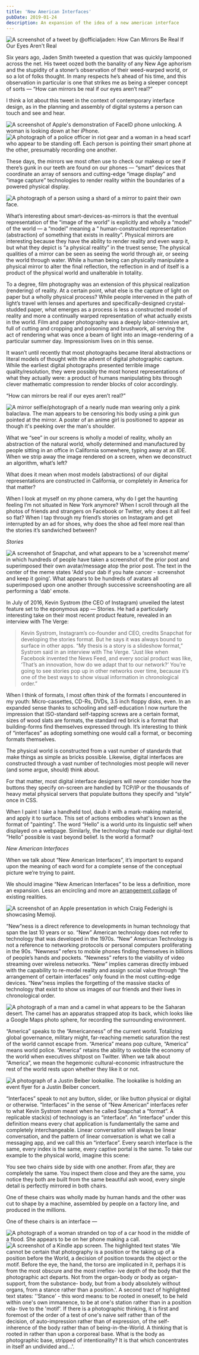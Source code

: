 ```yaml
---
title: 'New American Interfaces'
pubDate: 2019-01-24
description: An expansion of the idea of a new american interface
---
```


<Image src={Screenshot01} alt="A screenshot of a tweet by @officialjaden: How Can Mirrors Be Real If Our Eyes Aren't Real"/>

Six years ago, Jaden Smith tweeted a question that was quickly lampooned across the net. His tweet oozed both the banality of any New Age aphorism and the stupidity of a stoner’s observation of their weed-warped world, or so a lot of folks thought. In many respects he’s ahead of his time, and this observation in particular is one that strikes me as being a sleeper concept of sorts — “How can mirrors be real if our eyes aren’t real?”

I think a lot about this tweet in the context of contemporary interface design, as in the planning and assembly of digital systems a person can touch and see and hear.

<Image src={Screenshot02} alt="A screenshot of Apple's demonstration of FaceID phone unlocking. A woman is looking down at her iPhone."/>

<Image src={Screenshot03} alt="A photograph of a police officer in riot gear and a woman in a head scarf who appear to be standing off. Each person is pointing their smart phone at the other, presumably recording one another."/>

These days, the mirrors we most often use to check our makeup or see if there’s gunk in our teeth are found on our phones — “smart” devices that coordinate an array of sensors and cutting-edge “image display” and “image capture” technologies to render reality within the boundaries of a powered physical display.

<Image src={Screenshot04} alt="A photograph of a person using a shard of a mirror to paint their own face."/>

What’s interesting about smart-devices-as-mirrors is that the eventual representation of the “image of the world” is explicitly and wholly a “model” of the world — a “model” meaning a “ human-constructed representation (abstraction) of something that exists in reality”. Physical mirrors are interesting because they have the ability to render reality and even warp it, but what they depict is “a physical reality” in the truest sense; The physical qualities of a mirror can be seen as seeing the world through air, or seeing the world through water. While a human being can physically manipulate a physical mirror to alter the final reflection, the reflection in and of itself is a product of the physical world and unalterable in totality.

To a degree, film photography was an extension of this physical realization (rendering) of reality. At a certain point, what else is the capture of light on paper but a wholly physical process? While people intervened in the path of light’s travel with lenses and apertures and specifically-designed crystal-studded paper, what emerges as a process is less a constructed model of reality and more a continually warped representation of what actually exists in the world. Film and paper photography was a deeply labor-intensive art, full of cutting and cropping and poisoning and brushwork, all serving the act of rendering what was once a beam of light into an image-rendering of a particular summer day. Impressionism lives on in this sense.

It wasn’t until recently that most photographs became literal abstractions or literal models of thought with the advent of digital photographic capture. While the earliest digital photographs presented terrible image quality/resolution, they were possibly the most honest representations of what they actually were: a product of humans manipulating bits through clever mathematic compression to render blocks of color accordingly.

“How can mirrors be real if our eyes aren’t real?”

<Image src={Screenshot05} alt="A mirror selfie/photograph of a nearly nude man wearing only a pink balaclava. The man appears to be censoring his body using a pink gun pointed at the mirror. A poster of an anime girl is positioned to appear as though it's peeking over the man's shoulder."/>

What we “see” in our screens is wholly a model of reality, wholly an abstraction of the natural world, wholly determined and manufactured by people sitting in an office in California somewhere, typing away at an IDE. When we strip away the image rendered on a screen, when we deconstruct an algorithm, what’s left?

What does it mean when most models (abstractions) of our digital representations are constructed in California, or completely in America for that matter?

When I look at myself on my phone camera, why do I get the haunting feeling I’m not situated in New York anymore? When I scroll through all the photos of friends and strangers on Facebook or Twitter, why does it all feel so flat? When I tap through my friend’s stories on Instagram and get interrupted by an ad for shoes, why does the shoe ad feel more real than the stories it’s sandwiched between?


*Stories*

<Image src={Screenshot06} alt="A screenshot of Snapchat, and what appears to be a 'screenshot meme' in which hundreds of people have taken a screenshot of the prior post and superimposed their own avatar/message atop the prior post. The text in the center of the meme states 'Add your dab if you hate cancer - screenshot and keep it going'. What appears to be hundreds of avatars all superimposed upon one another through successive screenshooting are all performing a 'dab' emote."/>

In July of 2016, Kevin Systrom (the CEO of Instagram) unveiled the latest feature set to the eponymous app — Stories. He had a particularly interesting take on their most recent product feature, revealed in an interview with The Verge:

> Kevin Systrom, Instagram’s co-founder and CEO, credits Snapchat for developing the stories format. But he says it was always bound to surface in other apps. “My thesis is a story is a slideshow format,” Systrom said in an interview with The Verge. “Just like when Facebook invented the News Feed, and every social product was like, ‘That’s an innovation, how do we adapt that to our network?’ You’re going to see stories pop up in other networks over time, because it’s one of the best ways to show visual information in chronological order.”

When I think of formats, I most often think of the formats I encountered in my youth: Micro-cassettes, CD-Rs, DVDs, 3.5 inch floppy disks, even. In an expanded sense thanks to schooling and self-education I now nurture the impression that ISO-standard self-tapping screws are a certain format, sizes of wood slats are formats, the standard red brick is a format that building-forms find themselves expressed through. It’s interesting to think of “interfaces” as adopting something one would call a format, or becoming formats themselves.

The physical world is constructed from a vast number of standards that make things as simple as bricks possible. Likewise, digital interfaces are constructed through a vast number of technologies most people will never (and some argue, should) think about.

For that matter, most digital interface designers will never consider how the buttons they specify on-screen are handled by TCP/IP or the thousands of heavy metal physical servers that populate buttons they specify and “style” once in CSS.

When I paint I take a handheld tool, daub it with a mark-making material, and apply it to surface. This set of actions embodies what's known as the format of "painting". The word “Hello” is a world unto its linguistic self when displayed on a webpage. Similarly, the technology that made our digital-text “Hello” possible is vast beyond belief. Is the world a format?


*New American Interfaces*

When we talk about “New American Interfaces”, it’s important to expand upon the meaning of each word for a complete sense of the conceptual picture we’re trying to paint.

We should imagine “New American Interfaces” to be less a definition, more an expansion. Less an encircling and more an [arrangement collage](https://www.are.na/block/736425) of existing realities.

<Image src={Screenshot07} alt="A screenshot of an Apple presentation in which Craig Federighi is showcasing Memoji."/>

“New”ness is a direct reference to developments in human technology that span the last 10 years or so. “New” American technology does not refer to technology that was developed in the 1970s. “New” American Technology is not a reference to networking protocols or personal computers proliferating in the 90s. “Newness” refers to mobile phones finding themselves in billions of people’s hands and pockets. “Newness” refers to the viability of video streaming over wireless networks. “New” implies cameras directly imbued with the capability to re-model reality and assign social value through “the arrangement of certain interfaces” only found in the most cutting-edge devices. “New”ness implies the forgetting of the massive stacks of technology that exist to show us images of our friends and their lives in chronological order.

<Image src={Screenshot08} alt="A photograph of a man and a camel in what appears to be the Saharan desert. The camel has an apparatus strapped atop its back, which looks like a Google Maps photo sphere, for recording the surrounding environment."/>

“America” speaks to the “Americanness” of the current world. Totalizing global governance, military might, far-reaching memetic saturation the rest of the world cannot escape from. “America” means pop culture, “America” means world police. “America” retains the ability to wobble the economy of the world when executives shitpost on Twitter. When we talk about “America”, we mean the hegemonic cultural-economic infrastructure the rest of the world rests upon whether they like it or not.

<Image src={Screenshot09} alt="A photograph of a Justin Beiber lookalike. The lookalike is holding an event flyer for a Justin Beiber concert."/>

“Interfaces” speak to not any button, slider, or like button physical or digital or otherwise. “Interfaces” in the sense of “New American” interfaces refer to what Kevin Systrom meant when he called Snapchat a “format”. A replicable stack(s) of technology is an “interface”. An “interface” under this definition means every chat application is fundamentally the same and completely interchangeable. Linear conversation will always be linear conversation, and the pattern of linear conversation is what we call a messaging app, and we call this an “interface”. Every search interface is the same, every index is the same, every captive portal is the same. To take our example to the physical world, imagine this scene:

You see two chairs side by side with one another. From afar, they are completely the same. You inspect them close and they are the same, you notice they both are built from the same beautiful ash wood, every single detail is perfectly mirrored in both chairs.

One of these chairs was wholly made by human hands and the other was cut to shape by a machine, assembled by people on a factory line, and produced in the millions.

One of these chairs is an interface —

<Image src={Screenshot10} alt="A photograph of a woman stranded on top of a car hood in the middle of a flood. She appears to be on her phone making a call."/>

<Image src={Screenshot11} alt="A screenshot of a Kindle app screen. The highlighted text states 'We cannot be certain that photography is a position or the taking up of a position before the World, a decision of position towards the object or the motif. Before the eye, the hand, the torso are implicated in it, perhaps it is from the most obscure and the most irreflex- ive depth of the body that the photographic act departs. Not from the organ-body or body as organ-support, from the substance- body, but from a body absolutely without organs, from a stance rather than a position.'. A second tract of highlighted text states: ''Stance' - this word means: to be rooted in oneself, to be held within one's own immanence, to be at one's station rather than in a position rela- tive to the 'motif'. If there is a photographic thinking, it is first and foremost of the order of a test of one's naive self rather than of the decision, of auto-impression rather than of expression, of the self-inherence of the body rather than of being-in-the-World. A thinking that is rooted in rather than upon a corporeal base. What is the body as photographic base, stripped of intentionality? It is that which concentrates in itself an undivided and...'. "/>



